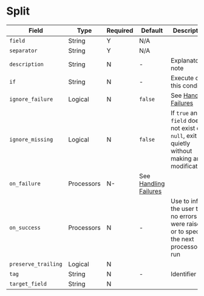 # Split

|Field|Type|Required|Default|Description|
|---|---|---|---|---|
|`field`|String|Y|N/A||
|`separator`|String|Y|N/A||
|`description`|String|N|-|Explanatory note|
|`if`|String|N|-|Execute on this condition|
|`ignore_failure`|Logical|N|`false`|See [Handling Failures](../handling-failures.mdx)|
|`ignore_missing`|Logical|N|`false`|If `true` and `field` does not exist or is `null`, exit quietly without making any modifications|
|`on_failure`|Processors|N-|See [Handling Failures](../handling-failures.mdx)|
|`on_success`|Processors|N|-|Use to inform the user that no errors were raised or to specify the next processor to run|
|`preserve_trailing`|Logical|N|||
|`tag`|String|N|-|Identifier|
|`target_field`|String|N|||

